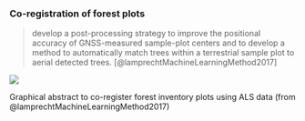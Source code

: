 
### Co-registration of forest plots

> develop a post-processing strategy to improve the positional accuracy of GNSS-measured sample-plot centers and to develop a method to automatically match trees within a terrestrial sample plot to aerial detected trees. [@lamprechtMachineLearningMethod2017]

::: {#fig-co-registration}
![](https://pub.mdpi-res.com/remotesensing/remotesensing-09-00505/article_deploy/html/images/remotesensing-09-00505-ag-550.jpg?1569355984)

Graphical abstract to co-register forest inventory plots using ALS data (from @lamprechtMachineLearningMethod2017)
:::